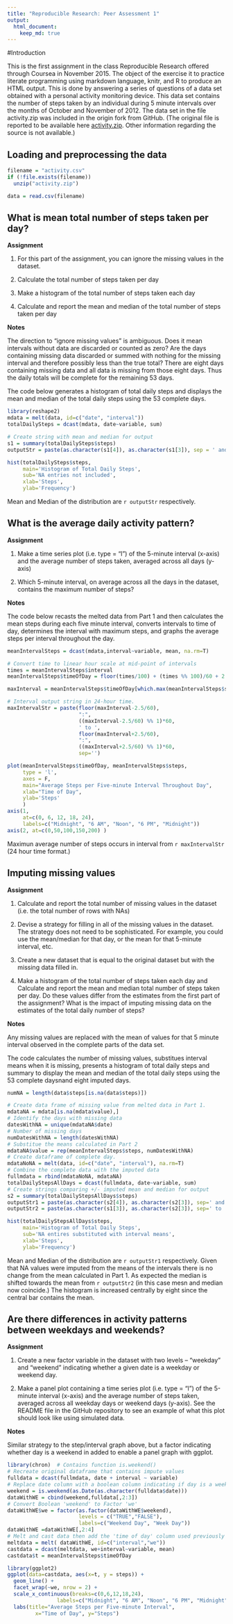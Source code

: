 ```yaml
---
title: "Reproducible Research: Peer Assessment 1"
output: 
  html_document:
    keep_md: true
---
```


#Introduction

This is the first assignment in the class Reproducible Research offered through Coursea in November 2015. The object of the exercise it to practice literate programming using markdown language, knitr, and R to produce an HTML output.  This is done by answering a series of questions of a data set obtained with a personal activity monitoring device. This data set contains the number of steps taken by an individual during 5 minute intervals over the months of October and November of 2012.  The data set in the file activity.zip was included in the origin fork from GitHub.  (The original file is reported to be available here [activity.zip](https://d396qusza40orc.cloudfront.net/repdata%2Fdata%2Factivity.zip).  Other information regarding the source is not available.)


## Loading and preprocessing the data
```r
filename = "activity.csv"
if (!file.exists(filename)) 
  unzip("activity.zip")

data = read.csv(filename)
```


## What is mean total number of steps taken per day?

**Assignment**

1. For this part of the assignment, you can ignore the missing values in the dataset.

2. Calculate the total number of steps taken per day

3. Make a histogram of the total number of steps taken each day

4. Calculate and report the mean and median of the total number of steps taken per day

**Notes**

The direction to "ignore missing values" is ambiguous.  Does it mean intervals without data are discarded or counted as zero?  Are the days containing missing data discarded or summed with nothing for the missing interval and therefore possibly less than the true total?  There are eight days containing missing data and all data is missing from those eight days.  Thus the daily totals will be complete for the remaining 53 days.  

The code below generates a histogram of total daily steps and displays the mean and median of the total daily steps using the 53 complete days.

```r
library(reshape2)
mdata = melt(data, id=c("date", "interval"))  
totalDailySteps = dcast(mdata, date~variable, sum)

# Create string with mean and median for output
s1 = summary(totalDailySteps$steps)
outputStr = paste(as.character(s1[4]), as.character(s1[3]), sep = ' and ')

hist(totalDailySteps$steps, 
     main='Histogram of Total Daily Steps',
     sub='NA entries not included',
     xlab='Steps',
     ylab='Frequency')
```

Mean and Median of the distribution are `r outputStr` respectively.



## What is the average daily activity pattern?

**Assignment**

1. Make a time series plot (i.e. type = "l") of the 5-minute interval (x-axis) and the average number of steps taken, averaged across all days (y-axis)

2. Which 5-minute interval, on average across all the days in the dataset, contains the maximum number of steps?

**Notes**

The code below recasts the melted data from Part 1 and then calculates the mean steps during each five minute interval, converts intervals to time of day, determines the interval with maximum steps, and graphs the average steps per interval throughout the day.

```r
meanIntervalSteps = dcast(mdata,interval~variable, mean, na.rm=T)

# Convert time to linear hour scale at mid-point of intervals  
times = meanIntervalSteps$interval
meanIntervalSteps$timeOfDay = floor(times/100) + (times %% 100)/60 + 2.5/60

maxInterval = meanIntervalSteps$timeOfDay[which.max(meanIntervalSteps$steps)]

# Interval output string in 24-hour time.
maxIntervalStr = paste(floor(maxInterval-2.5/60), 
                       ":",
                       ((maxInterval-2.5/60) %% 1)*60,
                       ' to ',
                       floor(maxInterval+2.5/60), 
                       ":",
                       ((maxInterval+2.5/60) %% 1)*60,
                       sep='')

plot(meanIntervalSteps$timeOfDay, meanIntervalSteps$steps, 
     type = 'l',
     axes = F,
     main="Average Steps per Five-minute Interval Throughout Day",
     xlab="Time of Day",
     ylab='Steps'
     )
axis(1, 
     at=c(0, 6, 12, 18, 24), 
     labels=c("Midnight", "6 AM", "Noon", "6 PM", "Midnight"))
axis(2, at=c(0,50,100,150,200) )
```

Maximun average number of steps occurs in interval from `r maxIntervalStr` (24 hour time format.)




## Imputing missing values

**Assignment**

1. Calculate and report the total number of missing values in the dataset (i.e. the total number of rows with NAs)

2. Devise a strategy for filling in all of the missing values in the dataset. The strategy does not need to be sophisticated. For example, you could use the mean/median for that day, or the mean for that 5-minute interval, etc.

3. Create a new dataset that is equal to the original dataset but with the missing data filled in.

4. Make a histogram of the total number of steps taken each day and Calculate and report the mean and median total number of steps taken per day. Do these values differ from the estimates from the first part of the assignment? What is the impact of imputing missing data on the estimates of the total daily number of steps?

**Notes**

Any missing values are replaced with the mean of values for that 5 minute interval observed in the complete parts of the data set.

The code calculates the number of missing values, substitues interval means when it is missing, presents a histogram of total daily steps and summary to display the mean and median of the total daily steps using the 53 complete daysnand eight imputed days.   

```r
numNA = length(data$steps[is.na(data$steps)])

# Create data frame of missing value from melted data in Part 1.
mdataNA = mdata[is.na(mdata$value),]
# Identify the days with missing data
datesWithNA = unique(mdataNA$date)
# Number of missing days
numDatesWithNA = length(datesWithNA)
# Substitue the means calculated in Part 2 
mdataNA$value = rep(meanIntervalSteps$steps, numDatesWithNA)
# Create dataframe of complete day.
mdataNoNA = melt(data, id=c("date", "interval"), na.rm=T)  
# Combine the complete data with the imputed data
fullmdata = rbind(mdataNoNA, mdataNA)
totalDailyStepsAllDays = dcast(fullmdata, date~variable, sum)
# Create strings comparing +/- imputed mean and median for output
s2 = summary(totalDailyStepsAllDays$steps)
outputStr1 = paste(as.character(s2[4]), as.character(s2[3]), sep=' and ')
outputStr2 = paste(as.character(s1[3]), as.character(s2[3]), sep=' to ')

hist(totalDailyStepsAllDays$steps, 
     main='Histogram of Total Daily Steps',
     sub='NA entires substituted with interval means',
     xlab='Steps',
     ylab='Frequency')
```

Mean and Median of the distribution are `r outputStr1` respectively. Given that NA values were imputed from the means of the intervals there is no change from the mean calculated in Part 1.  As expected the median is shifted towards the mean from `r outputStr2` (in this case mesn and median now coincide.) The histogram is increased centrally by eight since the central bar contains the mean.



## Are there differences in activity patterns between weekdays and weekends?

**Assignment**

1. Create a new factor variable in the dataset with two levels – “weekday” and “weekend” indicating whether a given date is a weekday or weekend day.

2. Make a panel plot containing a time series plot (i.e. type = "l") of the 5-minute interval (x-axis) and the average number of steps taken, averaged across all weekday days or weekend days (y-axis). See the README file in the GitHub repository to see an example of what this plot should look like using simulated data.

**Notes** 

Similar strategy to the step/interval graph above, but a factor indicating whether day is a weekend in added to enable a panel graph with ggplot. 

```r
library(chron)  # Contains function is.weekend()
# Recreate original dataframe that contains impute values
fulldata = dcast(fullmdata, date + interval ~ variable)
# Replace date column with a boolean column indicating if day is a weekend
weekend = is.weekend(as.Date(as.character(fulldata$date)))
dataWithWE = cbind(weekend,fulldata[,2:3])
# Convert Boolean 'weekend' to Factor 'we'
dataWithWE$we = factor(as.factor(dataWithWE$weekend), 
                       levels = c("TRUE","FALSE"), 
                       labels=c("Weekend Day", "Week Day"))
dataWithWE =dataWithWE[,2:4]
# Melt and cast data then add the 'time of day' column used previously
meltdata = melt( dataWithWE, id=c("interval","we"))
castdata = dcast(meltdata, we+interval~variable, mean) 
castdata$t = meanIntervalSteps$timeOfDay

library(ggplot2)
ggplot(data=castdata, aes(x=t, y = steps)) +
  geom_line() +
  facet_wrap(~we, nrow = 2) +
  scale_x_continuous(breaks=c(0,6,12,18,24),
                labels=c("Midnight", "6 AM", "Noon", "6 PM", "Midnight")) +
  labs(title="Average Steps per Five-minute Interval",
         x="Time of Day", y="Steps")
```
